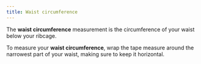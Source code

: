 ```yaml
---
title: Waist circumference
---
```


The **waist circumference** measurement is the circumference of your waist below your ribcage.

To measure your **waist circumference**, wrap the tape measure around the narrowest part of your waist, making sure to keep it horizontal.

<MeasurementImage />
